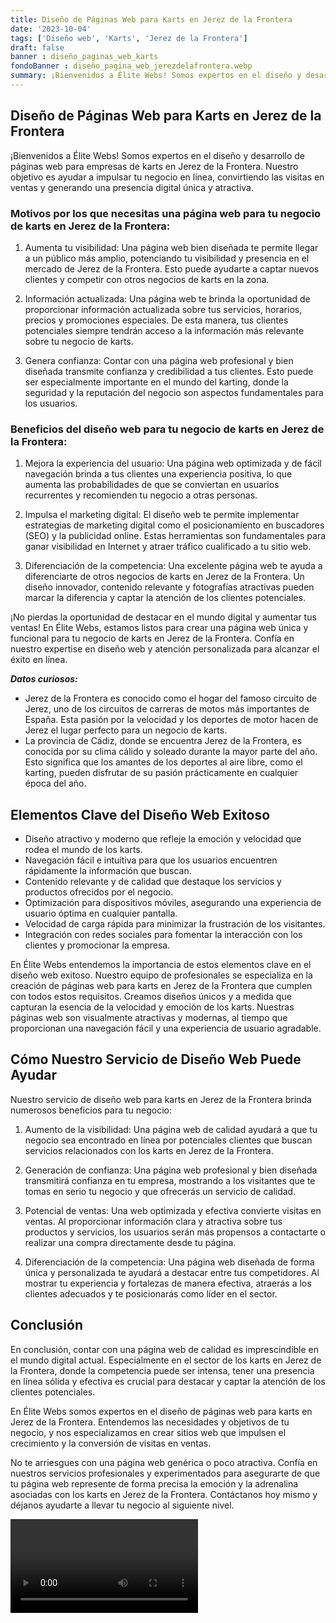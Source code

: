 ```yaml
---
title: Diseño de Páginas Web para Karts en Jerez de la Frontera
date: '2023-10-04'
tags: ['Diseño web', 'Karts', 'Jerez de la Frontera']
draft: false
banner : diseño_paginas_web_karts
fondoBanner : diseño_pagina_web_jerezdelafrontera.webp
summary: ¡Bienvenidos a Élite Webs! Somos expertos en el diseño y desarrollo de páginas web para empresas de karts en Jerez de la Frontera. Nuestro objetivo es ayudar a impulsar tu negocio en línea, convirtiendo las visitas en ventas y generando una presencia digital única y atractiva.
---
```


## Diseño de Páginas Web para Karts en Jerez de la Frontera

¡Bienvenidos a Élite Webs! Somos expertos en el diseño y desarrollo de páginas web para empresas de karts en Jerez de la Frontera. Nuestro objetivo es ayudar a impulsar tu negocio en línea, convirtiendo las visitas en ventas y generando una presencia digital única y atractiva.

### Motivos por los que necesitas una página web para tu negocio de karts en Jerez de la Frontera:

1. Aumenta tu visibilidad: Una página web bien diseñada te permite llegar a un público más amplio, potenciando tu visibilidad y presencia en el mercado de Jerez de la Frontera. Esto puede ayudarte a captar nuevos clientes y competir con otros negocios de karts en la zona.

2. Información actualizada: Una página web te brinda la oportunidad de proporcionar información actualizada sobre tus servicios, horarios, precios y promociones especiales. De esta manera, tus clientes potenciales siempre tendrán acceso a la información más relevante sobre tu negocio de karts.

3. Genera confianza: Contar con una página web profesional y bien diseñada transmite confianza y credibilidad a tus clientes. Esto puede ser especialmente importante en el mundo del karting, donde la seguridad y la reputación del negocio son aspectos fundamentales para los usuarios.

### Beneficios del diseño web para tu negocio de karts en Jerez de la Frontera:

1. Mejora la experiencia del usuario: Una página web optimizada y de fácil navegación brinda a tus clientes una experiencia positiva, lo que aumenta las probabilidades de que se conviertan en usuarios recurrentes y recomienden tu negocio a otras personas.

2. Impulsa el marketing digital: El diseño web te permite implementar estrategias de marketing digital como el posicionamiento en buscadores (SEO) y la publicidad online. Estas herramientas son fundamentales para ganar visibilidad en Internet y atraer tráfico cualificado a tu sitio web.

3. Diferenciación de la competencia: Una excelente página web te ayuda a diferenciarte de otros negocios de karts en Jerez de la Frontera. Un diseño innovador, contenido relevante y fotografías atractivas pueden marcar la diferencia y captar la atención de los clientes potenciales.

¡No pierdas la oportunidad de destacar en el mundo digital y aumentar tus ventas! En Élite Webs, estamos listos para crear una página web única y funcional para tu negocio de karts en Jerez de la Frontera. Confía en nuestro expertise en diseño web y atención personalizada para alcanzar el éxito en línea.

***Datos curiosos:*** 
- Jerez de la Frontera es conocido como el hogar del famoso circuito de Jerez, uno de los circuitos de carreras de motos más importantes de España. Esta pasión por la velocidad y los deportes de motor hacen de Jerez el lugar perfecto para un negocio de karts.
- La provincia de Cádiz, donde se encuentra Jerez de la Frontera, es conocida por su clima cálido y soleado durante la mayor parte del año. Esto significa que los amantes de los deportes al aire libre, como el karting, pueden disfrutar de su pasión prácticamente en cualquier época del año.

<GifSeo />

<Cta />

## Elementos Clave del Diseño Web Exitoso

- Diseño atractivo y moderno que refleje la emoción y velocidad que rodea el mundo de los karts.
- Navegación fácil e intuitiva para que los usuarios encuentren rápidamente la información que buscan.
- Contenido relevante y de calidad que destaque los servicios y productos ofrecidos por el negocio.
- Optimización para dispositivos móviles, asegurando una experiencia de usuario óptima en cualquier pantalla.
- Velocidad de carga rápida para minimizar la frustración de los visitantes.
- Integración con redes sociales para fomentar la interacción con los clientes y promocionar la empresa.

En Élite Webs entendemos la importancia de estos elementos clave en el diseño web exitoso. Nuestro equipo de profesionales se especializa en la creación de páginas web para karts en Jerez de la Frontera que cumplen con todos estos requisitos. Creamos diseños únicos y a medida que capturan la esencia de la velocidad y emoción de los karts. Nuestras páginas web son visualmente atractivas y modernas, al tiempo que proporcionan una navegación fácil y una experiencia de usuario agradable.

## Cómo Nuestro Servicio de Diseño Web Puede Ayudar

Nuestro servicio de diseño web para karts en Jerez de la Frontera brinda numerosos beneficios para tu negocio:

1. Aumento de la visibilidad: Una página web de calidad ayudará a que tu negocio sea encontrado en línea por potenciales clientes que buscan servicios relacionados con los karts en Jerez de la Frontera.

2. Generación de confianza: Una página web profesional y bien diseñada transmitirá confianza en tu empresa, mostrando a los visitantes que te tomas en serio tu negocio y que ofrecerás un servicio de calidad.

3. Potencial de ventas: Una web optimizada y efectiva convierte visitas en ventas. Al proporcionar información clara y atractiva sobre tus productos y servicios, los usuarios serán más propensos a contactarte o realizar una compra directamente desde tu página.

4. Diferenciación de la competencia: Una página web diseñada de forma única y personalizada te ayudará a destacar entre tus competidores. Al mostrar tu experiencia y fortalezas de manera efectiva, atraerás a los clientes adecuados y te posicionarás como líder en el sector.

## Conclusión

En conclusión, contar con una página web de calidad es imprescindible en el mundo digital actual. Especialmente en el sector de los karts en Jerez de la Frontera, donde la competencia puede ser intensa, tener una presencia en línea sólida y efectiva es crucial para destacar y captar la atención de los clientes potenciales.

En Élite Webs somos expertos en el diseño de páginas web para karts en Jerez de la Frontera. Entendemos las necesidades y objetivos de tu negocio, y nos especializamos en crear sitios web que impulsen el crecimiento y la conversión de visitas en ventas.

No te arriesgues con una página web genérica o poco atractiva. Confía en nuestros servicios profesionales y experimentados para asegurarte de que tu página web represente de forma precisa la emoción y la adrenalina asociadas con los karts en Jerez de la Frontera. Contáctanos hoy mismo y déjanos ayudarte a llevar tu negocio al siguiente nivel.

<Video />

<CtaBot job='Karts' city='Jerez de la Frontera'/>

<Gmaps query='Jerez de la Frontera+españa+maps' />